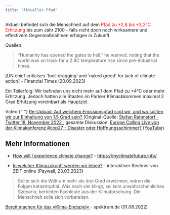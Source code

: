 ```yaml
---
title: "Aktueller Pfad"
---
```



Aktuell befindet sich die Menschheit auf dem <span style="color:red;">Pfad zu +2,8 bis +3,2°C Erhitzung</span> bis zum Jahr 2100 - falls nicht doch noch wirksamere und effektivere Gegenmaßnahmen erfolgen in Zukunft.

Quellen:

> “Humanity has opened the gates to hell,” he warned, noting that the world was on track for a 2.8C temperature rise since pre-industrial times.

<div class="image-source">
  [UN chief criticises ‘foot-dragging’ and ‘naked greed’ for lack of climate
  action] - Financial Times (20.09.2023)
</div>

Ein Teilerfolg: Wir befinden uns nicht mehr auf dem Pfad zu +4°C oder mehr Erhitzung. Jedoch hatten alle Staaten im Pariser Klimaabkommen maximal 2 Grad Erhitzung vereinbart als Hauptziel.

<TwoClickPrivacyEmbed
  provider="youtube"
  contentId="atQbbMhZkbc"
  placeholderImg="{base}/images/screenshot_youtube_rahmstorf_welcher_pfad.png"
  client:visible
/>

<div class="image-source">
  Video:{" "}
  <a href="https://youtu.be/atQbbMhZkbc">
    Re-Upload: Auf welchem Emissionspfad sind wir, und wo sollten wir zur
    Einhaltung von 1,5 Grad sein?
  </a>
  (Original-Quelle:
  <a href="https://twitter.com/rahmstorf/status/1593536876312420352">
    Stefan Rahmstorf - Twitter 18. November 2022
  </a>
  , gesamte Diskussion:
  <a href="https://www.youtube.com/watch?v=xrdKdlZRb5M">
    Europe Calling Live von der Klimakonferenz #cop27 - Disaster oder
    Hoffnungsschimmer? (YouTube)
  </a>
</div>

## Mehr Informationen

- [How will I experience climate change?](https://myclimatefuture.info/) - https://myclimatefuture.info/

- [In welcher Klimazukunft werden wir leben?](https://www.zeit.de/wissen/umwelt/2023-03/ipcc-bericht-klimawandel-weltklimarat-zukunft) - interaktiver Rechner von ZEIT online (Paywall, 23.03.2023)

> Sollte sich die Welt um mehr als drei Grad erwärmen, wären die Folgen katastrophal. Was nach viel klingt, sei kein unwahrscheinliches Szenario, berichten Fachleute aus der Klimaforschung. Die Menschheit solle sich vorbereiten.

<div class="image-source">
  <a href="https://www.spektrum.de/news/klimakrise-was-passiert-bei-drei-grad-erderwaermung/2044870">
    Bereit machen für das »Klima-Endspiel«
  </a>
  - spektrum.de (01.08.2022)
</div>
